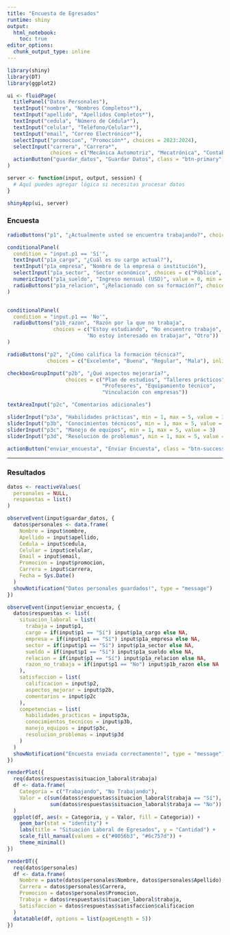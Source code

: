 ```yaml
---
title: "Encuesta de Egresados"
runtime: shiny
output: 
  html_notebook: 
    toc: true
editor_options: 
  chunk_output_type: inline
---
```


```r
library(shiny)
library(DT)
library(ggplot2)
```

```r
ui <- fluidPage(
  titlePanel("Datos Personales"),
  textInput("nombre", "Nombres Completos*"),
  textInput("apellido", "Apellidos Completos*"),
  textInput("cedula", "Número de Cédula*"),
  textInput("celular", "Teléfono/Celular*"),
  textInput("email", "Correo Electrónico*"),
  selectInput("promocion", "Promoción*", choices = 2023:2024),
  selectInput("carrera", "Carrera*",
              choices = c("Mecánica Automotriz", "Mecatrónica", "Contabilidad")),
  actionButton("guardar_datos", "Guardar Datos", class = "btn-primary")
)

server <- function(input, output, session) {
  # Aquí puedes agregar lógica si necesitas procesar datos
}

shinyApp(ui, server)
```

### Encuesta

```r
radioButtons("p1", "¿Actualmente usted se encuentra trabajando?", choices = c("Sí", "No"), inline = TRUE)

conditionalPanel(
  condition = "input.p1 == 'Sí'",
  textInput("p1a_cargo", "¿Cuál es su cargo actual?"),
  textInput("p1a_empresa", "Nombre de la empresa o institución"),
  selectInput("p1a_sector", "Sector económico", choices = c("Público", "Privado", "ONG", "Otro")),
  numericInput("p1a_sueldo", "Ingreso mensual (USD)", value = 0, min = 0),
  radioButtons("p1a_relacion", "¿Relacionado con su formación?", choices = c("Sí", "No"), inline = TRUE)
)


conditionalPanel(
  condition = "input.p1 == 'No'",
  radioButtons("p1b_razon", "Razón por la que no trabaja",
               choices = c("Estoy estudiando", "No encuentro trabajo", 
                          "No estoy interesado en trabajar", "Otro"))
)

radioButtons("p2", "¿Cómo califica la formación técnica?",
             choices = c("Excelente", "Buena", "Regular", "Mala"), inline = TRUE)

checkboxGroupInput("p2b", "¿Qué aspectos mejoraría?",
                   choices = c("Plan de estudios", "Talleres prácticos", 
                               "Profesores", "Equipamiento técnico", 
                               "Vinculación con empresas"))

textAreaInput("p2c", "Comentarios adicionales")

sliderInput("p3a", "Habilidades prácticas", min = 1, max = 5, value = 3)
sliderInput("p3b", "Conocimientos técnicos", min = 1, max = 5, value = 3)
sliderInput("p3c", "Manejo de equipos", min = 1, max = 5, value = 3)
sliderInput("p3d", "Resolución de problemas", min = 1, max = 5, value = 3)

actionButton("enviar_encuesta", "Enviar Encuesta", class = "btn-success")
```

------------------------------------------------------------------------

### Resultados

```r
datos <- reactiveValues(
  personales = NULL,
  respuestas = list()
)

observeEvent(input$guardar_datos, {
  datos$personales <- data.frame(
    Nombre = input$nombre,
    Apellido = input$apellido,
    Cedula = input$cedula,
    Celular = input$celular,
    Email = input$email,
    Promocion = input$promocion,
    Carrera = input$carrera,
    Fecha = Sys.Date()
  )
  showNotification("Datos personales guardados!", type = "message")
})

observeEvent(input$enviar_encuesta, {
  datos$respuestas <- list(
    situacion_laboral = list(
      trabaja = input$p1,
      cargo = if(input$p1 == "Sí") input$p1a_cargo else NA,
      empresa = if(input$p1 == "Sí") input$p1a_empresa else NA,
      sector = if(input$p1 == "Sí") input$p1a_sector else NA,
      sueldo = if(input$p1 == "Sí") input$p1a_sueldo else NA,
      relacion = if(input$p1 == "Sí") input$p1a_relacion else NA,
      razon_no_trabaja = if(input$p1 == "No") input$p1b_razon else NA
    ),
    satisfaccion = list(
      calificacion = input$p2,
      aspectos_mejorar = input$p2b,
      comentarios = input$p2c
    ),
    competencias = list(
      habilidades_practicas = input$p3a,
      conocimientos_tecnicos = input$p3b,
      manejo_equipos = input$p3c,
      resolucion_problemas = input$p3d
    )
  )
  showNotification("Encuesta enviada correctamente!", type = "message")
})

renderPlot({
  req(datos$respuestas$situacion_laboral$trabaja)
  df <- data.frame(
    Categoria = c("Trabajando", "No Trabajando"),
    Valor = c(sum(datos$respuestas$situacion_laboral$trabaja == "Sí"), 
              sum(datos$respuestas$situacion_laboral$trabaja == "No"))
  )
  ggplot(df, aes(x = Categoria, y = Valor, fill = Categoria)) +
    geom_bar(stat = "identity") +
    labs(title = "Situación Laboral de Egresados", y = "Cantidad") +
    scale_fill_manual(values = c("#0056b3", "#6c757d")) +
    theme_minimal()
})

renderDT({
  req(datos$personales)
  df <- data.frame(
    Nombre = paste(datos$personales$Nombre, datos$personales$Apellido),
    Carrera = datos$personales$Carrera,
    Promocion = datos$personales$Promocion,
    Trabaja = datos$respuestas$situacion_laboral$trabaja,
    Satisfaccion = datos$respuestas$satisfaccion$calificacion
  )
  datatable(df, options = list(pageLength = 5))
})
```
